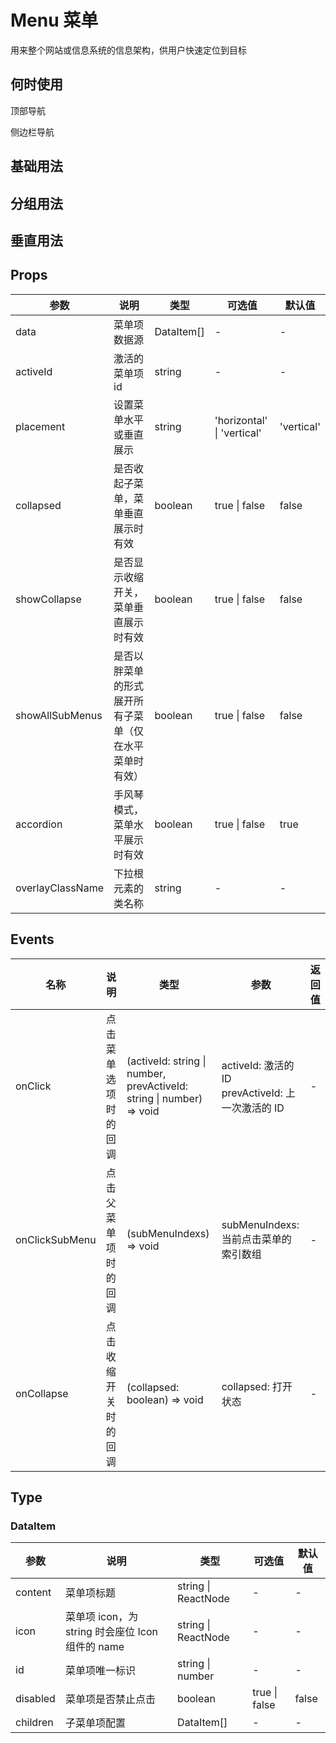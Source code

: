 # Menu 菜单

用来整个网站或信息系统的信息架构，供用户快速定位到目标

## 何时使用

顶部导航

侧边栏导航

## 基础用法


<DemoRow />

## 分组用法


<DemoFat />

## 垂直用法


<DemoVertical />

## Props

| 参数             | 说明                                                   | 类型       | 可选值                     | 默认值     |
| ---------------- | ------------------------------------------------------ | ---------- | -------------------------- | ---------- |
| data             | 菜单项数据源                                           | DataItem[] | -                          | -          |
| activeId         | 激活的菜单项 id                                        | string     | -                          | -          |
| placement        | 设置菜单水平或垂直展示                                 | string     | 'horizontal' \| 'vertical' | 'vertical' |
| collapsed        | 是否收起子菜单，菜单垂直展示时有效                     | boolean    | true \| false              | false      |
| showCollapse     | 是否显示收缩开关，菜单垂直展示时有效                   | boolean    | true \| false              | false       |
| showAllSubMenus  | 是否以胖菜单的形式展开所有子菜单（仅在水平菜单时有效） | boolean    | true \| false              | false      |
| accordion        | 手风琴模式，菜单水平展示时有效                         | boolean    | true \| false              | true       |
| overlayClassName | 下拉根元素的类名称                                     | string     | -                          | -          |

## Events

| 名称           | 说明                 | 类型                                                                 | 参数                                                    | 返回值 |
| -------------- | -------------------- | -------------------------------------------------------------------- | ------------------------------------------------------- | ------ |
| onClick        | 点击菜单选项时的回调 | (activeId: string \| number, prevActiveId: string \| number) => void | activeId: 激活的 ID <br/> prevActiveId: 上一次激活的 ID | -      |
| onClickSubMenu | 点击父菜单项时的回调 | (subMenuIndexs) => void                                              | subMenuIndexs: 当前点击菜单的索引数组                   | -      |
| onCollapse     | 点击收缩开关时的回调 | (collapsed: boolean) => void                                         | collapsed: 打开状态                                     | -      |

## Type

### DataItem

| 参数     | 说明                                             | 类型                | 可选值        | 默认值 |
| -------- | ------------------------------------------------ | ------------------- | ------------- | ------ |
| content  | 菜单项标题                                       | string \| ReactNode | -             | -      |
| icon     | 菜单项 icon，为 string 时会座位 Icon 组件的 name | string \| ReactNode | -             | -      |
| id       | 菜单项唯一标识                                   | string \| number    | -             | -      |
| disabled | 菜单项是否禁止点击                               | boolean             | true \| false | false  |
| children | 子菜单项配置                                     | DataItem[]          | -             | -      |
